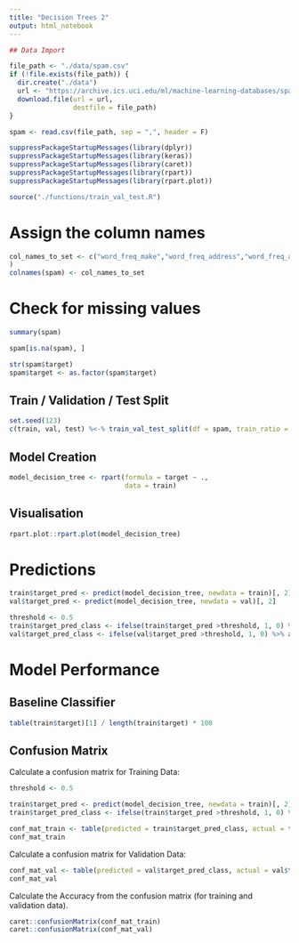 ```yaml
---
title: "Decision Trees 2"
output: html_notebook
---
```




```r
## Data Import

file_path <- "./data/spam.csv"
if (!file.exists(file_path)) {
  dir.create("./data")
  url <- "https://archive.ics.uci.edu/ml/machine-learning-databases/spambase/spambase.data"
  download.file(url = url, 
                destfile = file_path)
}
```

```r
spam <- read.csv(file_path, sep = ",", header = F)
```

```r
suppressPackageStartupMessages(library(dplyr))
suppressPackageStartupMessages(library(keras))
suppressPackageStartupMessages(library(caret))
suppressPackageStartupMessages(library(rpart))
suppressPackageStartupMessages(library(rpart.plot))

source("./functions/train_val_test.R")
```
# Assign the column names
```r
col_names_to_set <- c("word_freq_make","word_freq_address","word_freq_all","word_freq_3d","word_freq_our","word_freq_over","word_freq_remove","word_freq_internet","word_freq_order","word_freq_mail","word_freq_receive","word_freq_will","word_freq_people","word_freq_report","word_freq_addresses","word_freq_free","word_freq_business","word_freq_email","word_freq_you","word_freq_credit","word_freq_your","word_freq_font","word_freq_000","word_freq_money","word_freq_hp","word_freq_hpl","word_freq_george","word_freq_650","word_freq_lab","word_freq_labs","word_freq_telnet","word_freq_857","word_freq_data","word_freq_415","word_freq_85","word_freq_technology","word_freq_1999","word_freq_parts","word_freq_pm","word_freq_direct","word_freq_cs","word_freq_meeting","word_freq_original","word_freq_project","word_freq_re","word_freq_edu","word_freq_table","word_freq_conference","char_freq_;","char_freq_(","char_freq_[","char_freq_!","char_freq_$","char_freq_#","capital_run_length_average","capital_run_length_longest","capital_run_length_total", "target" 
)
colnames(spam) <- col_names_to_set
```
# Check for missing values
```r
summary(spam)
```

```r
spam[is.na(spam), ]
```

```r
str(spam$target)
spam$target <- as.factor(spam$target)
```
## Train / Validation / Test Split
```r
set.seed(123)
c(train, val, test) %<-% train_val_test_split(df = spam, train_ratio = 0.8, val_ratio = 0.2, test_ratio = 0)
```

## Model Creation
```r
model_decision_tree <- rpart(formula = target ~ ., 
                             data = train)
```

## Visualisation
```r
rpart.plot::rpart.plot(model_decision_tree)
```

# Predictions

```r
train$target_pred <- predict(model_decision_tree, newdata = train)[, 2]
val$target_pred <- predict(model_decision_tree, newdata = val)[, 2]
```

```r
threshold <- 0.5
train$target_pred_class <- ifelse(train$target_pred >threshold, 1, 0) %>% as.factor()
val$target_pred_class <- ifelse(val$target_pred >threshold, 1, 0) %>% as.factor()
```

# Model Performance

## Baseline Classifier

```r
table(train$target)[1] / length(train$target) * 100

```
## Confusion Matrix

Calculate a confusion matrix for Training Data:

```r
threshold <- 0.5

train$target_pred <- predict(model_decision_tree, newdata = train)[, 2]
train$target_pred_class <- ifelse(train$target_pred >threshold, 1, 0) %>% as.factor()

conf_mat_train <- table(predicted = train$target_pred_class, actual = train$target)
conf_mat_train

```

Calculate a confusion matrix for Validation Data:

```r
conf_mat_val <- table(predicted = val$target_pred_class, actual = val$target)
conf_mat_val
```

Calculate the Accuracy from the confusion matrix (for training and validation data).

```r
caret::confusionMatrix(conf_mat_train)
caret::confusionMatrix(conf_mat_val)
```

